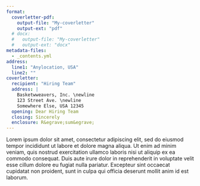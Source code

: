 ```yaml
---
format:
  coverletter-pdf:
    output-file: "My-coverletter"
    output-ext: "pdf"
  # docx:
  #   output-file: "My-coverletter"
  #   output-ext: "docx"
metadata-files:
  - _contents.yml
address:
  line1: "Anylocation, USA"
  line2: ""
coverletter:
  recipient: "Hiring Team"
  address: |
    Basketwweavers, Inc. \newline
    123 Street Ave. \newline
    Somewhere Else, USA 12345
  opening: Dear Hiring Team
  closing: Sincerely
  enclosure: R&egrave;sum&egrave;
---
```


Lorem ipsum dolor sit amet, consectetur adipiscing elit, sed do eiusmod tempor incididunt ut labore et dolore magna aliqua. Ut enim ad minim veniam, quis nostrud exercitation ullamco laboris nisi ut aliquip ex ea commodo consequat. Duis aute irure dolor in reprehenderit in voluptate velit esse cillum dolore eu fugiat nulla pariatur. Excepteur sint occaecat cupidatat non proident, sunt in culpa qui officia deserunt mollit anim id est laborum.